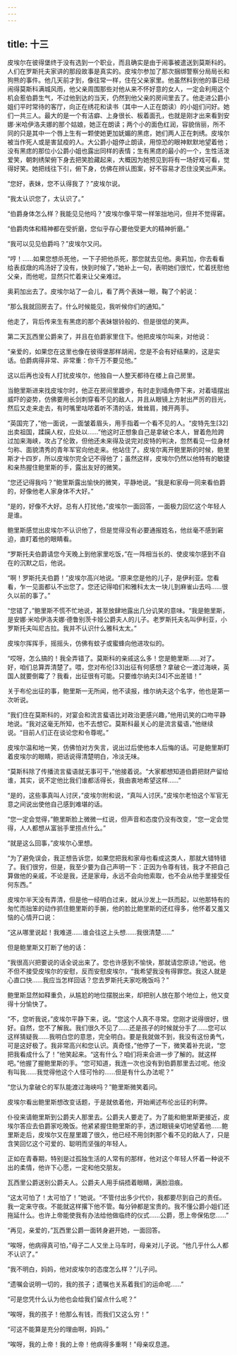```yaml
---
---
---
```

title: 十三
---




皮埃尔在彼得堡终于没有选到一个职业，而且确实是由于闹事被遣送到莫斯科的。人们在罗斯托夫家讲的那段故事是真实的。皮埃尔参加了那次捆绑警察分局局长和狗熊的事件。他几天前才到，像往常一样，住在父亲家里。他虽然料到他的事已经闹得莫斯科满城风雨，他父亲周围那些对他从来不怀好意的女人，一定会利用这个机会惹伯爵生气，不过他到达的当天，仍然到他父亲的房间里去了。他走进公爵小姐们平时常待的客厅，向正在绣花和读书（其中一人正在朗读）的小姐们问好。她们一共三人。最大的是一个有洁癖、上身很长、板着面孔，也就是刚才出来看到安娜·米哈伊洛夫娜的那个姑娘，她正在朗读；两个小的面色红润，容貌俏丽，所不同的只是其中一个唇上生有一颗使她更加妩媚的黑痣，她们两人正在刺绣。皮埃尔被当作死人或是害鼠疫的人。大公爵小姐停止朗读，用惊恐的眼神默默地望着他；没有黑痣的那位小公爵小姐也露出同样的表情；生有黑痣的最小的一个，生性活泼爱笑，朝刺绣架俯下身去把笑脸藏起来，大概因为她预见到将有一场好戏可看，觉得好笑。她把线往下引，俯下身，仿佛在辨认图案，好不容易才忍住没笑出声来。

“您好，表妹，您不认得我了？”皮埃尔说。

“我太认识您了，太认识了。”

“伯爵身体怎么样？我能见见他吗？”皮埃尔像平常一样笨拙地问，但并不觉得窘。

“伯爵肉体和精神都在受折磨，您似乎存心要他受更大的精神折磨。”

“我可以见见伯爵吗？”皮埃尔又问。

“哼！……如果您想杀死他，一下子把他杀死，那您就去见他。奥莉加，你去看看给表叔燉的鸡汤好了没有，快到时候了，”她补上一句，表明她们很忙，忙着抚慰他父亲，而他呢，显然只忙着来让父亲难过。

奥莉加出去了。皮埃尔站了一会儿，看了两个表妹一眼，鞠了个躬说：

“那么我就回房去了。什么时候能见，我听候你们的通知。”

他走了，背后传来生有黑痣的那个表妹银铃般的、但是很低的笑声。

第二天瓦西里公爵来了，并且在伯爵家里住下。他把皮埃尔叫来，对他说：

“亲爱的，如果您在这里也像在彼得堡那样胡闹，您是不会有好结果的，这是实话。伯爵病得非常、非常重：你千万不要见他。”

这以后再也没有人打扰皮埃尔，他独自一人整天都待在楼上自己房里。

当鲍里斯进来找皮埃尔时，他正在房间里踱步，有时走到墙角停下来，对着墙摆出威吓的姿势，仿佛要用长剑刺穿看不见的敌人，并且从眼镜上方射出严厉的目光，然后又走来走去，有时嘴里咕哝着听不清的话，耸耸肩，摊开两手。

“英国完了，”他一面说，一面皱着眉头，用手指着一个看不见的人。“皮特先生[32]出卖祖国，蹂躏人权，应处以……”他这时正想象自己是拿破仑本人，冒着危险跨过加来海峡，攻占了伦敦，但他还未来得及说完对皮特的判决，忽然看见一位身材匀称、面貌清秀的青年军官向他走来。他站住了。皮埃尔离开鲍里斯的时候，鲍里斯才十四岁，所以皮埃尔完全记不得他了；虽然这样，皮埃尔仍然以他特有的敏捷和亲热握住鲍里斯的手，露出友好的微笑。

“您还记得我吗？”鲍里斯露出愉快的微笑，平静地说。“我是和家母一同来看伯爵的，好像他老人家身体不大好。”

“是的，好像不大好。总有人打扰他，”皮埃尔一面回答，一面极力回忆这个年轻人是谁。

鲍里斯感觉出皮埃尔不认识他了，但是觉得没有必要通报姓名，他丝毫不感到窘迫，直盯着他的眼睛看。

“罗斯托夫伯爵请您今天晚上到他家里吃饭，”在一阵相当长的、使皮埃尔感到不自在的沉默之后，他说。

“啊！罗斯托夫伯爵！”皮埃尔高兴地说。“原来您是他的儿子，是伊利亚。您看看，乍一见面都认不出您了。您还记得咱们和雅科太太一块儿到麻雀山去吗……很久以前的事了。”

“您错了，”鲍里斯不慌不忙地说，甚至放肆地露出几分讥笑的意味。“我是鲍里斯，是安娜·米哈伊洛夫娜·德鲁别茨卡娅公爵夫人的儿子。老罗斯托夫名叫伊利亚，小罗斯托夫叫尼古拉。我并不认识什么雅科太太。”

皮埃尔挥挥手，摇摇头，仿佛有蚊子或蜜蜂向他进攻似的。

“哎呀，怎么搞的！我全弄错了。莫斯科的亲戚这么多！您是鲍里斯……对了。好，咱们总算弄清楚了。喂，您对布伦[33]出征有何感想？拿破仑一渡过海峡，英国人就要倒霉了？我看，出征很有可能。只要维尔纳夫[34]不出差错！”

关于布伦出征的事，鲍里斯一无所闻，他不读报，维尔纳夫这个名字，他也是第一次听说。

“我们住在莫斯科的，对宴会和流言蜚语比对政治更感兴趣，”他用讥笑的口吻平静地说。“我对这毫无所知，也不去想它。莫斯科最关心的是流言蜚语，”他继续说。“目前人们正在谈论您和令尊呢。”

皮埃尔温和地一笑，仿佛怕对方失言，说出过后使他本人后悔的话。可是鲍里斯盯着皮埃尔的眼睛，把话说得清楚明白，冷淡无味。

“莫斯科除了传播流言蜚语就无事可干，”他接着说。“大家都想知道伯爵把财产留给谁，其实，说不定他比我们谁都活得长，我由衷地希望这样……”

“是的，这些事真叫人讨厌，”皮埃尔附和说，“真叫人讨厌。”皮埃尔老怕这个军官无意之间说出使他自己感到难堪的话。

“您一定会觉得，”鲍里斯脸上微微一红说，但声音和态度仍没有改变，“您一定会觉得，人人都想从富翁手里捞点什么。”

“就是这么回事，”皮埃尔心里想。

“为了避免误会，我正想告诉您，如果您把我和家母也看成这类人，那就大错特错了。我们很穷，但是，我至少要为自己声明一下：正因为令尊有钱，我才不把自己算做他的亲戚，不论是我，还是家母，永远不会向他索取，也不会从他手里接受任何东西。”

皮埃尔半天没有弄清，但是他一经明白过来，就从沙发上一跃而起，以他那特有的匆忙而拙笨的动作抓住鲍里斯的手腕，他的脸比鲍里斯的还红得多，他怀着又羞又恼的心情开口说：

“这从哪里说起！我难道……谁会往这上头想……我很清楚……”

但是鲍里斯又打断了他的话：

“我很高兴把要说的话全说出来了。您也许感到不愉快，那就请您原谅，”他说。他不但不接受皮埃尔的安慰，反而安慰皮埃尔，“我希望我没有得罪您。我这人就是心直口快……我应当怎样回话？您去罗斯托夫家吃晚饭吗？”

鲍里斯显然如释重负，从尴尬的地位摆脱出来，却把别人放在那个地位上，他又变得十分愉快了。

“不，您听我说，”皮埃尔平静下来，说。“您这个人真不寻常。您刚才说得很好，很好。自然，您不了解我。我们很久不见了……还是孩子的时候就分手了……您可以这样猜疑我……我明白您的意思，完全明白。要是我就做不到，我没有这份勇气，可是这好极了。我非常高兴和您认识。真奇怪，”他停了一下，微笑着补充说，“您把我看成什么了！”他笑起来。“这有什么？咱们将来会进一步了解的。就这样吧。”他握了握鲍里斯的手。“您可知道，我连一次也没有到伯爵那里去过呢。他没有叫我……我觉得他这个人怪可怜的……但是有什么办法呢？”

“您认为拿破仑的军队能渡过海峡吗？”鲍里斯微笑着问。

皮埃尔看出鲍里斯想改变话题，于是就依着他，开始阐述布伦出征的利弊。

仆役来请鲍里斯到公爵夫人那里去。公爵夫人要走了。为了能和鲍里斯更接近，皮埃尔答应去伯爵家吃晚饭。他紧紧握住鲍里斯的手，透过眼镜亲切地望着他……鲍里斯走后，皮埃尔又在屋里踱了很久，他已经不用剑刺那个看不见的敌人了，只是含笑回忆这个可爱的、聪明而坚强的年轻人。

正如在青春期，特别是过孤独生活的人常有的那样，他对这个年轻人怀着一种说不出的柔情，他许下心愿，一定和他交朋友。

瓦西里公爵送别公爵夫人。公爵夫人用手绢捂着眼睛，满脸泪痕。

“这太可怕了！太可怕了！”她说。“不管付出多少代价，我都要尽到自己的责任。我一定来守夜。不能就这样撂下他不管。每分钟都是宝贵的。我不懂公爵小姐们还拖延什么。也许上帝能使我有办法给他做临终的仪式……公爵，愿上帝保佑您……”

“再见，亲爱的，”瓦西里公爵一面转身避开她，一面回答。

“唉呀，他病得真可怕，”母子二人又坐上马车时，母亲对儿子说。“他几乎什么人都不认识了。”

“我不明白，妈妈，他对皮埃尔的态度怎么样？”儿子问。

“遗嘱会说明一切的，我的孩子；遗嘱也关系着我们的运命呢……”

“可是您凭什么认为他也会给我们留点什么呢？”

“唉呀，我的孩子！他那么有钱，而我们又这么穷！”

“可这不能算是充分的理由啊，妈妈。”

“唉呀，我的上帝！我的上帝！他病得多重啊！”母亲叹息道。